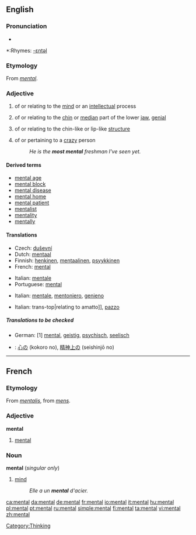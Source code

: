 {{wikipedia|mental (disambiguation)}}
==English==

===Pronunciation===
*{{audio|en-us-mental.ogg|Audio (US)}}

*:Rhymes: [[Rhymes:English:-ɛntəl|-ɛntəl]]

===Etymology===
From {{MF.}} ''[[#French|mental]]''.

===Adjective===
{{wikipedia}}
{{en-adj|-}}

# of or relating to the [[mind]] or an [[intellect]]ual process
# {{anatomy}} of or relating to the [[chin]] or [[median]] part of the lower [[jaw]], [[genial]]
# {{biology}} of or relating to the chin-like or lip-like [[structure]]
# {{context|colloquial|comparable}} of or pertaining to a [[crazy]] person
#:''He is the '''most mental''' freshman I've seen yet.''

====Derived terms====
*[[mental age]]
*[[mental block]]
*[[mental disease]]
*[[mental home]]
*[[mental patient]]
*[[mentalist]]
*[[mentality]]
*[[mentally]]

====Translations====
{{trans-top|relating to the mind}}
*Czech: [[duševní]]
*Dutch: [[mentaal]]
*Finnish: [[henkinen]], [[mentaalinen]], [[psyykkinen]]
*French: [[#French|mental]]
{{trans-mid}}
*Italian: [[mentale]]
*Portuguese: [[#Portuguese|mental]]
{{trans-bottom}}

{{trans-top|relating to the chin}}
*Italian: [[mentale]], [[mentoniero]], [[genieno]]
{{trans-mid}}
{{trans-bottom}}

{{trans-top|relating to the chin-like structure}}
{{trans-mid}}
{{trans-bottom}}

{{trans-top|relating to a crazy person}}
*Italian: trans-top|relating to amatto]], [[pazzo]]
{{trans-mid}}
{{trans-bottom}}

=====Translations to be checked=====
{{checktrans}}

*German: [1] [[mental]], [[geistig]], [[psychisch]], [[seelisch]]
*{{ttbc|Japanese}}: [[心の]] (kokoro no), [[精神上の]] (seishinjō no)

[[Category:Thinking]]

----

==French==

===Etymology===
From {{LL.|fr}} ''[[mentalis]]'', from {{L.|fr}} ''[[mens]]''.

===Adjective===
'''mental'''

# [[#Adjective|mental]]

===Noun===
'''mental''' {{m}} (''singular only'')

# [[mind]]
#: ''Elle a un '''mental''' d'acier.''

[[ca:mental]]
[[da:mental]]
[[de:mental]]
[[fr:mental]]
[[io:mental]]
[[it:mental]]
[[hu:mental]]
[[pl:mental]]
[[pt:mental]]
[[ru:mental]]
[[simple:mental]]
[[fi:mental]]
[[ta:mental]]
[[vi:mental]]
[[zh:mental]]